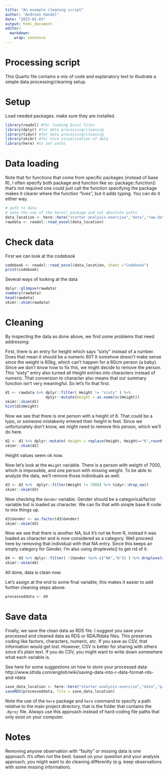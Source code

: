 ```yaml
---
title: "An example cleaning script"
author: "Andreas Handel"
date: "2023-01-03"
output: html_document
editor: 
  markdown: 
    wrap: sentence
---
```


# Processing script

This Quarto file contains a mix of code and explanatory text to illustrate a simple data processing/cleaning setup.

# Setup

Load needed packages.
make sure they are installed.

```r
library(readxl) #for loading Excel files
library(dplyr) #for data processing/cleaning
library(tidyr) #for data processing/cleaning
library(skimr) #for nice visualization of data 
library(here) #to set paths
```

# Data loading

Note that for functions that come from specific packages (instead of base R), I often specify both package and function like so: package::function() that's not required one could just call the function specifying the package makes it clearer where the function "lives", but it adds typing.
You can do it either way.

```r
# path to data
# note the use of the here() package and not absolute paths
data_location <- here::here("starter-analysis-exercise","data","raw-data","exampledata2.xlsx")
rawdata <- readxl::read_excel(data_location)
```

# Check data

First we can look at the codebook

```r
codebook <- readxl::read_excel(data_location, sheet ="Codebook")
print(codebook)
```

Several ways of looking at the data

```r
dplyr::glimpse(rawdata)
summary(rawdata)
head(rawdata)
skimr::skim(rawdata)
```

# Cleaning

By inspecting the data as done above, we find some problems that need addressing:

First, there is an entry for height which says "sixty" instead of a number.
Does that mean it should be a numeric 60?
It somehow doesn't make sense since the weight is 60kg, which can't happen for a 60cm person (a baby).
Since we don't know how to fix this, we might decide to remove the person.
This "sixty" entry also turned all Height entries into characters instead of numeric.
That conversion to character also means that our summary function isn't very meaningful.
So let's fix that first.

```r
d1 <- rawdata %>% dplyr::filter( Height != "sixty" ) %>% 
                  dplyr::mutate(Height = as.numeric(Height))
skimr::skim(d1)
hist(d1$Height)
```

Now we see that there is one person with a height of 6.
That could be a typo, or someone mistakenly entered their height in feet.
Since we unfortunately don't know, we might need to remove this person, which we'll do here.

```r
d2 <- d1 %>% dplyr::mutate( Height = replace(Height, Height=="6",round(6*30.48,0)) )
skimr::skim(d2)
```

Height values seem ok now.

Now let's look at the `Weight` variable.
There is a person with weight of 7000, which is impossible, and one person with missing weight.
To be able to analyze the data, we'll remove those individuals as well.

```r
d3 <- d2 %>%  dplyr::filter(Weight != 7000) %>% tidyr::drop_na()
skimr::skim(d3)
```

Now checking the `Gender` variable.
Gender should be a categorical/factor variable but is loaded as character.
We can fix that with simple base R code to mix things up.

```r
d3$Gender <- as.factor(d3$Gender)  
skimr::skim(d3)
```

Now we see that there is another NA, but it's not `NA` from R, instead it was loaded as character and is now considered as a category.
Well proceed here by removing that individual with that NA entry.
Since this keeps an empty category for Gender, I'm also using droplevels() to get rid of it.

```r
d4 <- d3 %>% dplyr::filter( !(Gender %in% c("NA","N")) ) %>% droplevels()
skimr::skim(d4)
```

All done, data is clean now.

Let's assign at the end to some final variable, this makes it easier to add further cleaning steps above.

```r
processeddata <- d4
```

# Save data

Finally, we save the clean data as RDS file.
I suggest you save your processed and cleaned data as RDS or RDA/Rdata files.
This preserves coding like factors, characters, numeric, etc.
If you save as CSV, that information would get lost.
However, CSV is better for sharing with others since it's plain text.
If you do CSV, you might want to write down somewhere what each variable is.

See here for some suggestions on how to store your processed data: http://www.sthda.com/english/wiki/saving-data-into-r-data-format-rds-and-rdata

```r
save_data_location <- here::here("starter-analysis-exercise","data","processed-data","processeddata2.rds")
saveRDS(processeddata, file = save_data_location)
```

Note the use of the `here` package and `here` command to specify a path relative to the main project directory, that is the folder that contains the `.Rproj` file.
Always use this approach instead of hard-coding file paths that only exist on your computer.

# Notes

Removing anyone observation with "faulty" or missing data is one approach.
It's often not the best.
based on your question and your analysis approach, you might want to do cleaning differently (e.g. keep observations with some missing information).
